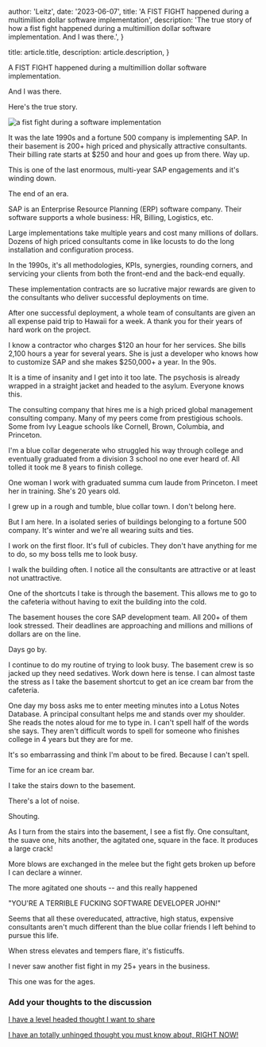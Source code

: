 
  author: 'Leitz',
  date: '2023-06-07',
  title: 'A FIST FIGHT happened during a multimillion dollar software implementation',
  description:
    'The true story of how a fist fight happened during a multimillion dollar software implementation. And I was there.',
}

  title: article.title,
  description: article.description,
}


A FIST FIGHT happened during a multimillion dollar software implementation.

And I was there.

Here's the true story.

<Image src={fightImage} alt="a fist fight during a software implementation" />

It was the late 1990s and a fortune 500 company is implementing SAP. In their basement is 200+ high priced and physically attractive consultants. Their billing rate starts at $250 and hour and goes up from there. Way up.

This is one of the last enormous, multi-year SAP engagements and it's winding down.

The end of an era.

SAP is an Enterprise Resource Planning (ERP) software company. Their software supports a whole business: HR, Billing, Logistics, etc.

Large implementations take multiple years and cost many millions of dollars. Dozens of high priced consultants come in like locusts to do the long installation and configuration process.

In the 1990s, it's all methodologies, KPIs, synergies, rounding corners, and servicing your clients from both the front-end and the back-end equally.

These implementation contracts are so lucrative major rewards are given to the consultants who deliver successful deployments on time.

After one successful deployment, a whole team of consultants are given an all expense paid trip to Hawaii for a week. A thank you for their years of hard work on the project.

I know a contractor who charges $120 an hour for her services. She bills 2,100 hours a year for several years. She is just a developer who knows how to customize SAP and she makes $250,000+ a year. In the 90s.

It is a time of insanity and I get into it too late. The psychosis is already wrapped in a straight jacket and headed to the asylum. Everyone knows this.

The consulting company that hires me is a high priced global management consulting company. Many of my peers come from prestigious schools. Some from Ivy League schools like Cornell, Brown, Columbia, and Princeton.

I'm a blue collar degenerate who struggled his way through college and eventually graduated from a division 3 school no one ever heard of. All tolled it took me 8 years to finish college.

One woman I work with graduated summa cum laude from Princeton. I meet her in training. She's 20 years old.

I grew up in a rough and tumble, blue collar town. I don't belong here.

But I am here. In a isolated series of buildings belonging to a fortune 500 company. It's winter and we're all wearing suits and ties.

I work on the first floor. It's full of cubicles. They don't have anything for me to do, so my boss tells me to look busy.

I walk the building often. I notice all the consultants are attractive or at least not unattractive.

One of the shortcuts I take is through the basement. This allows me to go to the cafeteria without having to exit the building into the cold.

The basement houses the core SAP development team. All 200+ of them look stressed. Their deadlines are approaching and millions and millions of dollars are on the line.

Days go by.

I continue to do my routine of trying to look busy. The basement crew is so jacked up they need sedatives. Work down here is tense. I can almost taste the stress as I take the basement shortcut to get an ice cream bar from the cafeteria.

One day my boss asks me to enter meeting minutes into a Lotus Notes Database. A principal consultant helps me and stands over my shoulder. She reads the notes aloud for me to type in. I can't spell half of the words she says. They aren't difficult words to spell for someone who finishes college in 4 years but they are for me.

It's so embarrassing and think I'm about to be fired. Because I can't spell.

Time for an ice cream bar.

I take the stairs down to the basement.

There's a lot of noise.

Shouting.

As I turn from the stairs into the basement, I see a fist fly. One consultant, the suave one, hits another, the agitated one, square in the face. It produces a large crack!

More blows are exchanged in the melee but the fight gets broken up before I can declare a winner.

The more agitated one shouts -- and this really happened

"YOU'RE A TERRIBLE FUCKING SOFTWARE DEVELOPER JOHN!"

Seems that all these overeducated, attractive, high status, expensive consultants aren't much different than the blue collar friends I left behind to pursue this life.

When stress elevates and tempers flare, it's fisticuffs.

I never saw another fist fight in my 25+ years in the business.

This one was for the ages.

### Add your thoughts to the discussion

[I have a level headed thought I want to share](https://x.com/mleitz1/status/1666412916856311808)

[I have an totally unhinged thought you must know about, RIGHT NOW!](https://x.com/mleitz1/status/1666412916856311808)


